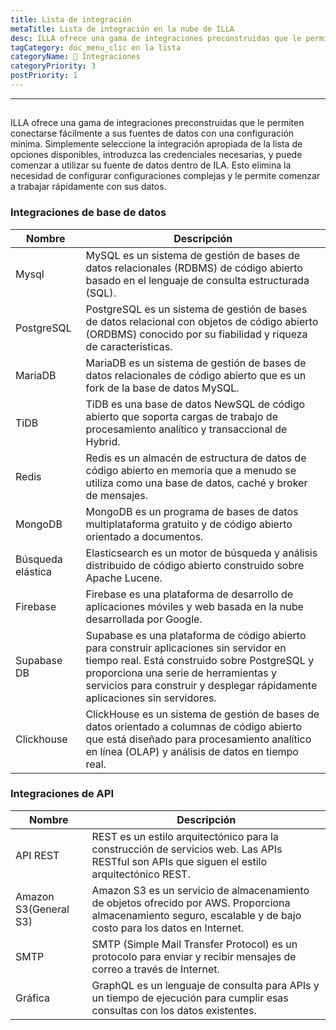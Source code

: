 ```yaml
---
title: Lista de integración
metaTitle: Lista de integración en la nube de ILLA
desc: ILLA ofrece una gama de integraciones preconstruidas que le permiten conectarse fácilmente a sus fuentes de datos con una configuración mínima
tagCategory: doc_menu_clic en la lista
categoryName: 🔨 Integraciones
categoryPriority: 3
postPriority: 1
---
```


* * *

## <Heading hidden>Lista de integración</Heading>

ILLA ofrece una gama de integraciones preconstruidas que le permiten conectarse fácilmente a sus fuentes de datos con una configuración mínima. Simplemente seleccione la integración apropiada de la lista de opciones disponibles, introduzca las credenciales necesarias, y puede comenzar a utilizar su fuente de datos dentro de ILA. Esto elimina la necesidad de configurar configuraciones complejas y le permite comenzar a trabajar rápidamente con sus datos.

### Integraciones de base de datos

| Nombre            | Descripción                                                                                                                                                                                                                                                    |
| ----------------- | -------------------------------------------------------------------------------------------------------------------------------------------------------------------------------------------------------------------------------------------------------------- |
| Mysql             | MySQL es un sistema de gestión de bases de datos relacionales (RDBMS) de código abierto basado en el lenguaje de consulta estructurada (SQL).                                                                                                                  |
| PostgreSQL        | PostgreSQL es un sistema de gestión de bases de datos relacional con objetos de código abierto (ORDBMS) conocido por su fiabilidad y riqueza de características.                                                                                               |
| MariaDB           | MariaDB es un sistema de gestión de bases de datos relacionales de código abierto que es un fork de la base de datos MySQL.                                                                                                                                    |
| TiDB              | TiDB es una base de datos NewSQL de código abierto que soporta cargas de trabajo de procesamiento analítico y transaccional de Hybrid.                                                                                                                         |
| Redis             | Redis es un almacén de estructura de datos de código abierto en memoria que a menudo se utiliza como una base de datos, caché y broker de mensajes.                                                                                                            |
| MongoDB           | MongoDB es un programa de bases de datos multiplataforma gratuito y de código abierto orientado a documentos.                                                                                                                                                  |
| Búsqueda elástica | Elasticsearch es un motor de búsqueda y análisis distribuido de código abierto construido sobre Apache Lucene.                                                                                                                                                 |
| Firebase          | Firebase es una plataforma de desarrollo de aplicaciones móviles y web basada en la nube desarrollada por Google.                                                                                                                                              |
| Supabase DB       | Supabase es una plataforma de código abierto para construir aplicaciones sin servidor en tiempo real. Está construido sobre PostgreSQL y proporciona una serie de herramientas y servicios para construir y desplegar rápidamente aplicaciones sin servidores. |
| Clickhouse        | ClickHouse es un sistema de gestión de bases de datos orientado a columnas de código abierto que está diseñado para procesamiento analítico en línea (OLAP) y análisis de datos en tiempo real.                                                                |

### Integraciones de API

| Nombre                | Descripción                                                                                                                                                      |
| --------------------- | ---------------------------------------------------------------------------------------------------------------------------------------------------------------- |
| API REST              | REST es un estilo arquitectónico para la construcción de servicios web. Las APIs RESTful son APIs que siguen el estilo arquitectónico REST.                      |
| Amazon S3(General S3) | Amazon S3 es un servicio de almacenamiento de objetos ofrecido por AWS. Proporciona almacenamiento seguro, escalable y de bajo costo para los datos en Internet. |
| SMTP                  | SMTP (Simple Mail Transfer Protocol) es un protocolo para enviar y recibir mensajes de correo a través de Internet.                                              |
| Gráfica               | GraphQL es un lenguaje de consulta para APIs y un tiempo de ejecución para cumplir esas consultas con los datos existentes.                                      |
